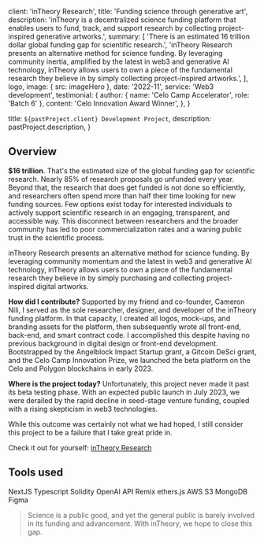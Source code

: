 
  client: 'inTheory Research',
  title: 'Funding science through generative art',
  description:
    'inTheory is a decentralized science funding platform that enables users to fund, track, and support research by collecting project-inspired generative artworks.',
  summary: [
    'There is an estimated 16 trillion dollar global funding gap for scientific research.',
    'inTheory Research presents an alternative method for science funding. By leveraging community inertia, amplified by the latest in web3 and generative AI technology, inTheory allows users to own a piece of the fundamental research they believe in by simply collecting project-inspired artworks.',
  ],
  logo,
  image: { src: imageHero },
  date: '2022-11',
  service: 'Web3 development',
  testimonial: {
    author: { name: 'Celo Camp Accelerator', role: 'Batch 6' },
    content: 'Celo Innovation Award Winner',
  },
}

  title: `${pastProject.client} Development Project`,
  description: pastProject.description,
}

## Overview

<strong>$16 trillion</strong>. That's the estimated size of the global funding
gap for scientific research. Nearly 85% of research proposals go unfunded every
year. Beyond that, the research that does get funded is not done so efficiently,
and researchers often spend more than half their time looking for new funding
sources. Few options exist today for interested individuals to actively support
scientific research in an engaging, transparent, and accessible way. This
disconnect between researchers and the broader community has led to poor
commercialization rates and a waning public trust in the scientific process.

inTheory Research presents an alternative method for science funding. By leveraging community momentum and the latest in web3 and generative AI technology, inTheory allows users to <em>own</em> a piece of the fundamental research they believe in by simply purchasing and collecting project-inspired digital artworks.

<strong>How did I contribute?</strong> Supported by my friend and co-founder, Cameron
Nili, I served as the sole researcher, designer, and developer of the inTheory funding
platform. In that capacity, I created all logos, mock-ups, and branding assets for
the platform, then subsequently wrote all front-end, back-end, and smart contract
code. I accomplished this despite having no previous background in digital design
or front-end development. Bootstrapped by the Angelblock Impact Startup grant, a
Gitcoin DeSci grant, and the Celo Camp Innovation Prize, we launched the beta platform
on the Celo and Polygon blockchains in early 2023.

<strong>Where is the project today?</strong> Unfortunately, this project never made
it past its beta testing phase. With an expected public launch in July 2023, we were
derailed by the rapid decline in seed-stage venture funding, coupled with a rising
skepticism in web3 technologies.

While this outcome was certainly not what we had hoped, I still
consider this project to be a failure that I take great pride in.

Check it out for yourself: <a href='https://intheory.science' target='_blank' rel='noreferrer'>inTheory Research</a>

## Tools used

<TagList>
  <TagListItem>NextJS</TagListItem>
  <TagListItem>Typescript</TagListItem>
  <TagListItem>Solidity</TagListItem>
  <TagListItem>OpenAI API</TagListItem>
  <TagListItem>Remix</TagListItem>
  <TagListItem>ethers.js</TagListItem>
  <TagListItem>AWS S3</TagListItem>
  <TagListItem>MongoDB</TagListItem>
  <TagListItem>Figma</TagListItem>
</TagList>

<Blockquote
  author={{ name: 'Brett Cornick', role: 'Founder & Lead Developer' }}
  image={{ src: imageBrettCornick }}
>
  Science is a public good, and yet the general public is barely involved in its
  funding and advancement. With inTheory, we hope to close this gap.
</Blockquote>

<StatList>
  <StatListItem value="4" label="blockchains integrated" />
  <StatListItem value="10k+" label="lines of code written" />
  <StatListItem value=">$50k" label="in grant funding secured" />
</StatList>

